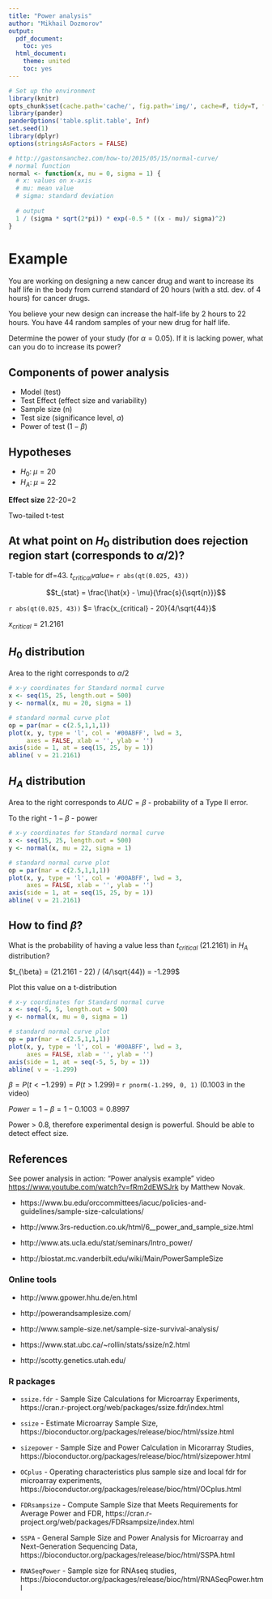 ```yaml
---
title: "Power analysis"
author: "Mikhail Dozmorov"
output:
  pdf_document:
    toc: yes
  html_document:
    theme: united
    toc: yes
---
```


```r
# Set up the environment
library(knitr)
opts_chunk$set(cache.path='cache/', fig.path='img/', cache=F, tidy=T, fig.keep='high', echo=F, dpi=100, warnings=F, message=F, comment=NA, warning=F, results='as.is') #out.width=700, 
library(pander)
panderOptions('table.split.table', Inf)
set.seed(1)
library(dplyr)
options(stringsAsFactors = FALSE)
```

```r
# http://gastonsanchez.com/how-to/2015/05/15/normal-curve/
# normal function 
normal <- function(x, mu = 0, sigma = 1) {
  # x: values on x-axis
  # mu: mean value
  # sigma: standard deviation
  
  # output
  1 / (sigma * sqrt(2*pi)) * exp(-0.5 * ((x - mu)/ sigma)^2)
}
```


# Example

You are working on designing a new cancer drug and want to increase its half life in the body from currend standard of 20 hours (with a std. dev. of 4 hours) for cancer drugs.

You believe your new design can increase the half-life by 2 hours to 22 hours. You have 44 random samples of your new drug for half life.

Determine the power of your study (for $\alpha = 0.05$). If it is lacking power, what can you do to increase its power?

## Components of power analysis

- Model (test)
- Test Effect (effect size and variability)
- Sample size (n)
- Test size (significance level, $\alpha$)
- Power of test ($1-\beta$)

## Hypotheses

- $H_0: \; \mu = 20$
- $H_A: \; \mu = 22$

**Effect size** 22-20=2

Two-tailed t-test

## At what point on $H_0$ distribution does rejection region start (corresponds to $\alpha/2$)?

T-table for df=43. $t_{critical}value=$ `r abs(qt(0.025, 43))`

$$t_{stat} = \frac{\hat{x} - \mu}{\frac{s}{\sqrt{n}}}$$

`r abs(qt(0.025, 43))` $= \frac{x_{critical} - 20}{4/\sqrt{44}}$

$x_{critical}$ = 21.2161

## $H_0$ distribution

Area to the right corresponds to $\alpha / 2$

```r
# x-y coordinates for Standard normal curve
x <- seq(15, 25, length.out = 500)
y <- normal(x, mu = 20, sigma = 1)

# standard normal curve plot
op = par(mar = c(2.5,1,1,1))
plot(x, y, type = 'l', col = '#00ABFF', lwd = 3,
     axes = FALSE, xlab = '', ylab = '')
axis(side = 1, at = seq(15, 25, by = 1))
abline( v = 21.2161)
```

## $H_A$ distribution

Area to the right corresponds to $AUC = \beta$ - probability of a Type II error. 

To the right - $1 - \beta$ - power

```r
# x-y coordinates for Standard normal curve
x <- seq(15, 25, length.out = 500)
y <- normal(x, mu = 22, sigma = 1)

# standard normal curve plot
op = par(mar = c(2.5,1,1,1))
plot(x, y, type = 'l', col = '#00ABFF', lwd = 3,
     axes = FALSE, xlab = '', ylab = '')
axis(side = 1, at = seq(15, 25, by = 1))
abline( v = 21.2161)
```

## How to find $\beta$?

What is the probability of having a value less than $t_{critical}$ (21.2161) in $H_A$ distribution?

$t_{\beta} = (21.2161 - 22) / (4/\sqrt{44}) = -1.299$

Plot this value on a t-distribution

```r
# x-y coordinates for Standard normal curve
x <- seq(-5, 5, length.out = 500)
y <- normal(x, mu = 0, sigma = 1)

# standard normal curve plot
op = par(mar = c(2.5,1,1,1))
plot(x, y, type = 'l', col = '#00ABFF', lwd = 3,
     axes = FALSE, xlab = '', ylab = '')
axis(side = 1, at = seq(-5, 5, by = 1))
abline( v = -1.299)
```

$\beta = P(t < -1.299) = P(t>1.299) =$ `r pnorm(-1.299, 0, 1)` (0.1003 in the video)

$Power = 1 - \beta = 1 - 0.1003 = 0.8997$

Power > 0.8, therefore experimental design is powerful. Should be able to detect effect size.

## References

See power analysis in action: "Power analysis example" video [https://www.youtube.com/watch?v=fRm2dEWSJrk](https://www.youtube.com/watch?v=fRm2dEWSJrk) by Matthew Novak.

- https://www.bu.edu/orccommittees/iacuc/policies-and-guidelines/sample-size-calculations/

- http://www.3rs-reduction.co.uk/html/6__power_and_sample_size.html

- http://www.ats.ucla.edu/stat/seminars/Intro_power/

- http://biostat.mc.vanderbilt.edu/wiki/Main/PowerSampleSize

### Online tools

- http://www.gpower.hhu.de/en.html

- http://powerandsamplesize.com/

- http://www.sample-size.net/sample-size-survival-analysis/

- https://www.stat.ubc.ca/~rollin/stats/ssize/n2.html

- http://scotty.genetics.utah.edu/

### R packages

- `ssize.fdr` - Sample Size Calculations for Microarray Experiments, https://cran.r-project.org/web/packages/ssize.fdr/index.html

- `ssize` - Estimate Microarray Sample Size, https://bioconductor.org/packages/release/bioc/html/ssize.html

- `sizepower` - Sample Size and Power Calculation in Micorarray Studies, https://bioconductor.org/packages/release/bioc/html/sizepower.html

- `OCplus` - Operating characteristics plus sample size and local fdr for microarray experiments, https://bioconductor.org/packages/release/bioc/html/OCplus.html

- `FDRsampsize` - Compute Sample Size that Meets Requirements for Average Power and FDR, https://cran.r-project.org/web/packages/FDRsampsize/index.html

- `SSPA` - General Sample Size and Power Analysis for Microarray and Next-Generation Sequencing Data, https://bioconductor.org/packages/release/bioc/html/SSPA.html

- `RNASeqPower` - Sample size for RNAseq studies, https://bioconductor.org/packages/release/bioc/html/RNASeqPower.html